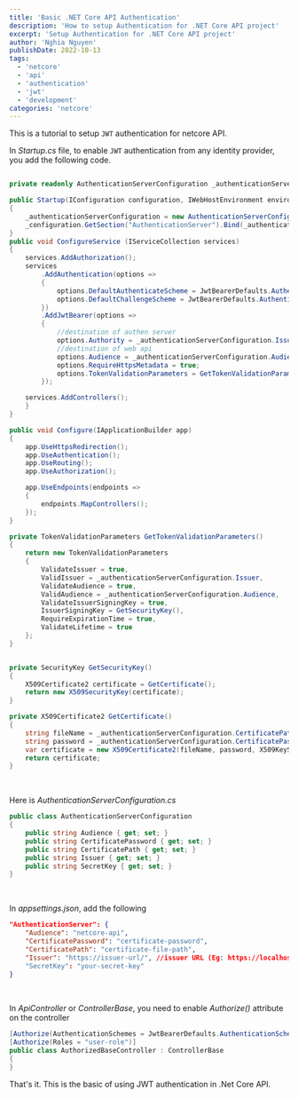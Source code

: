 ```yaml
---
title: 'Basic .NET Core API Authentication'
description: 'How to setup Authentication for .NET Core API project'
excerpt: 'Setup Authentication for .NET Core API project'
author: 'Nghia Nguyen'
publishDate: 2022-10-13
tags:
  - 'netcore'
  - 'api'
  - 'authentication'
  - 'jwt'
  - 'development'
categories: 'netcore'
---
```


This is a tutorial to setup `JWT` authentication for netcore API.

In _Startup.cs_ file, to enable `JWT` authentication from any identity provider, you add the following code.

```csharp

private readonly AuthenticationServerConfiguration _authenticationServerConfiguration;

public Startup(IConfiguration configuration, IWebHostEnvironment environment)
{
    _authenticationServerConfiguration = new AuthenticationServerConfiguration();
    _configuration.GetSection("AuthenticationServer").Bind(_authenticationServerConfiguration);
}
public void ConfigureService (IServiceCollection services)
{
    services.AddAuthorization();
    services
        .AddAuthentication(options =>
        {
            options.DefaultAuthenticateScheme = JwtBearerDefaults.AuthenticationScheme;
            options.DefaultChallengeScheme = JwtBearerDefaults.AuthenticationScheme;
        })
        .AddJwtBearer(options =>
        {
            //destination of authen server
            options.Authority = _authenticationServerConfiguration.Issuer;
            //destination of web api
            options.Audience = _authenticationServerConfiguration.Audience;
            options.RequireHttpsMetadata = true;
            options.TokenValidationParameters = GetTokenValidationParameters();
        });

    services.AddControllers();
    }
}

public void Configure(IApplicationBuilder app)
{
    app.UseHttpsRedirection();
    app.UseAuthentication();
    app.UseRouting();
    app.UseAuthorization();

    app.UseEndpoints(endpoints =>
    {
        endpoints.MapControllers();
    });
}
```

```csharp
private TokenValidationParameters GetTokenValidationParameters()
{
    return new TokenValidationParameters
    {
        ValidateIssuer = true,
        ValidIssuer = _authenticationServerConfiguration.Issuer,
        ValidateAudience = true,
        ValidAudience = _authenticationServerConfiguration.Audience,
        ValidateIssuerSigningKey = true,
        IssuerSigningKey = GetSecurityKey(),
        RequireExpirationTime = true,
        ValidateLifetime = true
    };
}


private SecurityKey GetSecurityKey()
{
    X509Certificate2 certificate = GetCertificate();
    return new X509SecurityKey(certificate);
}

private X509Certificate2 GetCertificate()
{
    string fileName = _authenticationServerConfiguration.CertificatePath;
    string password = _authenticationServerConfiguration.CertificatePassword;
    var certificate = new X509Certificate2(fileName, password, X509KeyStorageFlags.MachineKeySet);
    return certificate;
}
```

<br />

Here is _AuthenticationServerConfiguration.cs_

```csharp
public class AuthenticationServerConfiguration
{
    public string Audience { get; set; }
    public string CertificatePassword { get; set; }
    public string CertificatePath { get; set; }
    public string Issuer { get; set; }
    public string SecretKey { get; set; }
}
```

<br />

In _appsettings.json_, add the following

```json
"AuthenticationServer": {
    "Audience": "netcore-api",
    "CertificatePassword": "certificate-password",
    "CertificatePath": "certificate-file-path",
    "Issuer": "https://issuer-url/", //issuer URL (Eg: https://localhost:6003/)
    "SecretKey": "your-secret-key"
}
```

<br />

In _ApiController_ or _ControllerBase_, you need to enable _Authorize()_ attribute on the controller

```csharp
[Authorize(AuthenticationSchemes = JwtBearerDefaults.AuthenticationScheme)]
[Authorize(Roles = "user-role")]
public class AuthorizedBaseController : ControllerBase
{
}
```

That's it. This is the basic of using JWT authentication in .Net Core API.
